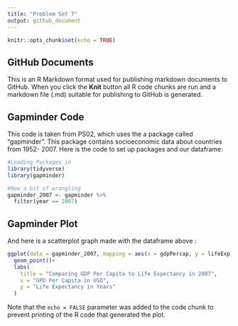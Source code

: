 ```yaml
---
title: "Problem Set 7"
output: github_document
---
```


```r
knitr::opts_chunk$set(echo = TRUE)
```

## GitHub Documents

This is an R Markdown format used for publishing markdown documents to GitHub. When you click the **Knit** button all R code chunks are run and a markdown file (.md) suitable for publishing to GitHub is generated.

## Gapminder Code
This code is taken from PS02, which uses the a package called "gapminder". This package contains socioeconomic data about countries from 1952- 2007.
Here is the code to set up packages and our dataframe:

```r
#Loading Packages in
library(tidyverse)
library(gapminder)

#Now a bit of wrangling
gapminder_2007 <- gapminder %>% 
  filter(year == 2007)
```

## Gapminder Plot

And here is a scatterplot graph made with the dataframe above :

```r
ggplot(data = gapminder_2007, mapping = aes(x = gdpPercap, y = lifeExp, size = pop, color = continent)) + 
  geom_point()+
  labs(
    title = "Comparing GDP Per Capita to Life Expectancy in 2007",
    x = "GPD Per Capita in USD",
    y = "Life Expectancy in Years"
  )

```

Note that the `echo = FALSE` parameter was added to the code chunk to prevent printing of the R code that generated the plot.
